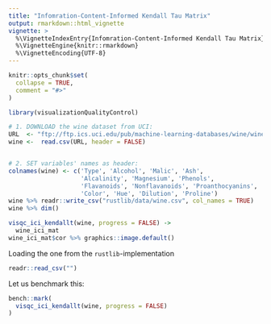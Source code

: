 ```yaml
---
title: "Infomration-Content-Informed Kendall Tau Matrix"
output: rmarkdown::html_vignette
vignette: >
  %\VignetteIndexEntry{Infomration-Content-Informed Kendall Tau Matrix}
  %\VignetteEngine{knitr::rmarkdown}
  %\VignetteEncoding{UTF-8}
---
```


```r
knitr::opts_chunk$set(
  collapse = TRUE,
  comment = "#>"
)
```

```r
library(visualizationQualityControl)
```


```r
# 1. DOWNLOAD the wine dataset from UCI:
URL  <- "ftp://ftp.ics.uci.edu/pub/machine-learning-databases/wine/wine.data"
wine <-  read.csv(URL, header = FALSE) 


# 2. SET variables' names as header:
colnames(wine) <- c('Type', 'Alcohol', 'Malic', 'Ash', 
                    'Alcalinity', 'Magnesium', 'Phenols', 
                    'Flavanoids', 'Nonflavanoids', 'Proanthocyanins',
                    'Color', 'Hue', 'Dilution', 'Proline')
wine %>% readr::write_csv("rustlib/data/wine.csv", col_names = TRUE)
wine %>% dim()

```

```r

visqc_ici_kendallt(wine, progress = FALSE) -> 
  wine_ici_mat
wine_ici_mat$cor %>% graphics::image.default()

```

Loading the one from the `rustlib`-implementation

```r
readr::read_csv("")
```


Let us benchmark this:

```r

bench::mark(
  visqc_ici_kendallt(wine, progress = FALSE)
)

```


<!-- The below doesn't work because there is no correlation really (obvious) but the case is bigger.. -->

<!-- Let us simulate some stuff and see where that takes us: -->


<!-- ```{r} -->
<!-- bm_dimensions <- c(835, 179) -->

<!-- bm_dataset <- mvtnorm::rmvnorm(n = bm_dimensions[1], mean = rep(0, bm_dimensions[2])) -->

<!-- bm_dataset %>% visqc_ici_kendallt(progress = FALSE) ->  -->
<!--   bm_dataset_ici -->
<!-- bm_dataset_ici$cor %>% graphics::image.default() -->

<!-- bench::mark( -->
<!--   visqc_ici_kendallt(bm_dataset) -->
<!-- ) -->

<!-- ``` -->

